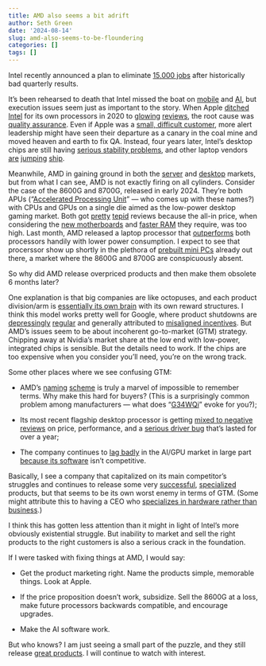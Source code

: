 ```yaml
---
title: AMD also seems a bit adrift
author: Seth Green
date: '2024-08-14'
slug: amd-also-seems-to-be-floundering
categories: []
tags: []
---
```


Intel recently announced a plan to eliminate [15,000 jobs](https://www.extremetech.com/computing/intels-day-of-reckoning-arrives-15000-jobs-will-be-eliminated) after historically bad quarterly results.

It's been rehearsed to death that Intel missed the boat on [mobile](https://techcrunch.com/2016/05/17/how-intel-missed-the-iphone-revolution/) and [AI](https://fortune.com/2024/08/07/intel-ai-openai-chips-investment/), but execution issues seem just as important to the story. When Apple [ditched Intel](https://www.anandtech.com/show/16226/apple-silicon-m1-a14-deep-dive) for its own processors in 2020 to [glowing](https://www.anandtech.com/print/17024/apple-m1-max-performance-review) [reviews](https://www.tomshardware.com/reviews/macbook-pro-m1-13-inch-2020), the root cause was [quality assurance](https://www.techpowerup.com/269024/bad-intel-quality-assurance-responsible-for-apple-intel-split). Even if Apple was a [small, difficult customer](https://www.marketwatch.com/story/in-this-case-losing-apple-as-a-customer-would-be-good-news-2020-06-15), more alert leadership might have seen their departure as a canary in the coal mine and moved heaven and earth to fix QA. Instead, four years later, Intel's desktop chips are still having [serious stability problems](https://www.tomshardware.com/pc-components/cpus/intel-announces-an-extra-two-years-of-warranty-for-its-chips-amid-crashing-and-instability-issues-longer-warranty-applies-to-13th-and-14th-gen-core-processors), and other laptop vendors [are](https://www.tomshardware.com/laptops/ultrabooks-ultraportables/microsoft-surface-pro-2024-review) [jumping](https://www.tomsguide.com/computing/laptops/asus-vivobook-s-15-snapdragon-x-elite-review) [ship](https://www.pcworld.com/article/2415368/dell-inspiron-14-plus-7441-review-another-copilot-pc.html).

Meanwhile, AMD in gaining ground in both the [server](#0) and [desktop](#0) markets, but from what I can see, AMD is not exactly firing on all cylinders. Consider the case of the 8600G and 8700G, released in early 2024. They're both APUs ("[Accelerated Processing Unit](https://en.wikipedia.org/wiki/AMD_APU)" — who comes up with these names?) with CPUs and GPUs on a single die aimed as the low-power desktop gaming market. Both got [pretty](https://www.techspot.com/review/2796-amd-ryzen-8700g/) [tepid](https://www.tomshardware.com/pc-components/cpus/amd-ryzen-5-8600g-cpu-review) reviews because the all-in price, when considering the [new motherboards](https://www.tomshardware.com/news/why-amds-ryzen-7000-and-motherboards-cost-so-damn-much) and [faster RAM](https://www.digitaltrends.com/computing/ddr5-price-increase-hbm/) they require, was too high. Last month, AMD released a laptop processor that [outperforms](https://www.anandtech.com/show/21485/the-amd-ryzen-ai-hx-370-review/9) both processors handily with lower power consumption. I expect to see that procerssor show up shortly in the plethora of [prebuilt mini PCs](https://minipcs.org/) already out there, a market where the 8600G and 8700G are conspicuously absent.

So why did AMD release overpriced products and then make them obsolete 6 months later?

One explanation is that big companies are like octopuses, and each product division/arm is [essentially its own brain](https://www.scientificamerican.com/article/the-mind-of-an-octopus/) with its own reward structures. I think this model works pretty well for Google, where product shutdowns are [depressingly](https://gcemetery.co/google-product-lifespan/) [regular](https://news.ycombinator.com/item?id=21596003) and generally attributed to [misaligned incentives](https://www.warp.dev/blog/problems-with-promotion-oriented-cultures). But AMD's issues seem to be about incoherent go-to-market (GTM) strategy. Chipping away at Nvidia's market share at the low end with low-power, integrated chips is sensible. But the details need to work. If the chips are too expensive when you consider you'll need, you're on the wrong track.

Some other places where we see confusing GTM:

-   AMD's [naming](https://imgur.com/2ab20Zc) [scheme](https://www.reddit.com/r/laptops/comments/yh89xo/what_does_the_letter_x_g_u_h_hs_mean_on_a_ryzen/) is truly a marvel of impossible to remember terms. Why make this hard for buyers? (This is a surprisingly common problem among manufacturers — what does "[G34WQi](https://www.tomshardware.com/monitors/gaming-monitors/xiaomi-g34wqi-34-inch-180-hz-gaming-monitor-review)" evoke for you?);

-   Its most recent flagship desktop processor is getting [mixed to negative reviews](https://www.extremetech.com/computing/flagship-amd-zen-5-ryzen-9-9950x-cpu-reviews-are-a-mixed-bag) on price, performance, and a [serious driver bug](https://www.tomshardware.com/pc-components/cpus/amd-ryzen-9-9950x-cpu-review/5) that's lasted for over a year;

-   The company continues to [lag badly](https://www.techradar.com/computing/gpu/nvidia-now-owns-88-of-the-gpu-market-but-that-might-not-be-a-bad-thing-yet) in the AI/GPU market in large part [because its software](https://news.ycombinator.com/item?id=39344815) isn't competitive.

Basically, I see a company that capitalized on its main competitor's struggles and continues to release some very [successful](https://www.anandtech.com/show/16217/the-xbox-series-x-review-ushering-in-next-gen/2), [specialized](https://www.tomsguide.com/news/ps5-pro) products, but that seems to be its own worst enemy in terms of GTM. (Some might attribute this to having a CEO who [specializes in hardware rather than business](https://stratechery.com/2024/an-interview-with-amd-ceo-lisa-su-about-solving-hard-problems/).)

I think this has gotten less attention than it might in light of Intel's more obviously existential struggle. But inability to market and sell the right products to the right customers is also a serious crack in the foundation.

If I were tasked with fixing things at AMD, I would say:

-   Get the product marketing right. Name the products simple, memorable things. Look at Apple.

-   If the price proposition doesn't work, subsidize. Sell the 8600G at a loss, make future processors backwards compatible, and encourage upgrades.

-   Make the AI software work.

But who knows? I am just seeing a small part of the puzzle, and they still release [great products](https://www.anandtech.com/show/21493/the-amd-ryzen-7-9700x-and-ryzen-5-9600x-review/12). I will continue to watch with interest.
